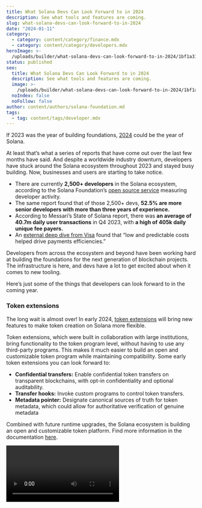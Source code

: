 ```yaml
---
title: What Solana Devs Can Look Forward to in 2024
description: See what tools and features are coming.
slug: what-solana-devs-can-look-forward-to-in-2024
date: "2024-01-11"
category:
  - category: content/category/finance.mdx
  - category: content/category/developers.mdx
heroImage: >-
  /uploads/builder/what-solana-devs-can-look-forward-to-in-2024/1bf1a3176dc84992a4df42da1ff18b78.jpg
status: published
seo:
  title: What Solana Devs Can Look Forward to in 2024
  description: See what tools and features are coming.
  image: >-
    /uploads/builder/what-solana-devs-can-look-forward-to-in-2024/1bf1a3176dc84992a4df42da1ff18b78.jpg
  noIndex: false
  noFollow: false
author: content/authors/solana-foundation.md
tags:
  - tag: content/tags/developer.mdx
---
```


If 2023 was the year of building foundations, [2024](https://solana.com/2024outlook) could be the year of Solana.

At least that’s what a series of reports that have come out over the last few months have said. And despite a worldwide industry downturn, developers have stuck around the Solana ecosystem throughout 2023 and stayed busy building. Now, businesses and users are starting to take notice.

- There are currently **2,500+ developers** in the Solana ecosystem, according to the Solana Foundation’s [open source service](https://solana.com/news/2023-state-of-solana-developer-ecosystem) measuring developer activity.
- The same report found that of those 2,500+ devs, **52.5% are more senior developers with more than three years of experience.**
- According to Messari’s State of Solana report, there was **an average of 40.7m daily user transactions** in Q4 2023, with **a high of 405k daily unique fee payers.**
- An [external deep dive from Visa](https://usa.visa.com/solutions/crypto/deep-dive-on-solana.html) found that “low and predictable costs helped drive payments efficiencies.”

Developers from across the ecosystem and beyond have been working hard at building the foundations for the next generation of blockchain projects. The infrastructure is here, and devs have a lot to get excited about when it comes to new tooling.

Here’s just some of the things that developers can look forward to in the coming year.

### Token extensions

The long wait is almost over! In early 2024, [token extensions](https://solana.com/solutions/token-extensions) will bring new features to make token creation on Solana more flexible.

Token extensions, which were built in collaboration with large institutions, bring functionality to the token program level, without having to use any third-party programs. This makes it much easier to build an open and customizable token program while maintaining compatibility. Some early token extensions you can look forward to:

- **Confidential transfers:** Enable confidential token transfers on transparent blockchains, with opt-in confidentiality and optional auditability.
- **Transfer hooks:** Invoke custom programs to control token transfers.
- **Metadata pointer:** Designate canonical sources of truth for token metadata, which could allow for authoritative verification of genuine metadata

Combined with future runtime upgrades, the Solana ecosystem is building an open and customizable token platform. Find more information in the documentation [here](https://spl.solana.com/token-2022).

<video url="https://youtu.be/meV2PHBCxb4 " />

### Firedancer and additional validator clients

Hold me closer, Firedancer 🔥💃 At Breakpoint 2023, it was announced that the first version of the ground-up rebuild of the Solana validator client being built by Jump was [live on testnet](https://www.youtube.com/watch?v=hEEWMiMuEF8).

The complete code rewrite of a Solana validator optimizes networking, runtime, and consensus components. Early benchmarks show processing over 1 million TPS per core on commodity hardware in a test environment. Firedancer removes software bottlenecks so the Solana network can scale with future hardware advances.

Firedancer is one of several different validator clients being built as alternates to the original Solana Labs client:

- Jito-Solana: A forked update of the Solana Labs client, built by Jito Labs
- Sig: A ground-up rewrite of a Solana validator client in Zig, by Syndica.
- TinyDancer: A light client.

Additional validator clients make the Solana network more resilient, stable, and secure. Learn more in the most recent [Validator Health Report.](https://solana.com/news/validator-health-report-october-2023)

### Institutional support 

The last twelve months also saw a number of announcements from large, traditional institutions extending foundational support to the Solana ecosystem.

Solana blockchain node development blueprints became available on AWS. Enterprises looking to build on Solana will be able to deploy their own consensus and RPC nodes with minimal technological effort. [Learn more here](https://solana.com/news/solana-blockchain-node-development-blueprints-available-on-aws) and [start building.](https://github.com/aws-samples/aws-blockchain-node-runners/blob/solana/lib/solana/doc/assets/Solana_on_AWS.md)

Additionally, Solana data is now live on Google Cloud’s BigQuery. See how Floor is [using the data.](https://solana.com/news/solana-data-live-on-google-cloud-bigquery)

### A mature building ecosystem

It's time for devs to build — the tooling is ready for them.

According to the recent [State of the Solana Developer Ecosystem report](https://solana.com/news/2023-state-of-solana-developer-ecosystem), there has been a large influx of tools, educational courses, and documentation over the last twelve months. Some important things to keep in mind:

- Both in-person and online courses have proliferated, teaching new generations how to build on Solana.
- Builders can now write in up to 12 programming languages through either SDKs or program frameworks, including Solidity, Python, and C++.
- Tooling exists for EVM development, including Neon EVM and Hyperledger Solang.
- For most tools in the EVM ecosystem, there exists a Solana equivalent.

Beyond the foundational tooling for developers, there are also specific updates that are currently live or in development. Here’s a small sampling:

- Solana Labs launched [Gameshift](https://gameshift.solanalabs.com/), a new gaming API to easily integrate blockchain features into games — making it easy to build web2-friendly games on Solana without web3 development experience. Read the [documentation](https://docs.gameshift.dev), and [get an overview](https://www.youtube.com/watch?v=vAEi0f1phsE) from Breakpoint 2023.
- Armada Markets created a toolkit to improve token launches, liquidity, modular tokenomics, and staking for DAOs. See more at [their Breakpoint 2023 talk.](https://www.youtube.com/watch?v=BNFTTHE0myA)
- Solana Permissioned Environments, or SPEs, are customizable SVM instances for private enterprises — enabling large businesses to take advantage of Solana’s scalability in customized SVM instances. [See how Pyth uses SPEs.](https://solana.com/news/case-study-pyth)
- The new web3.js, a next generation library for bundling dApps on Solana, could reduce bundle size by 5x. [Learn more](https://www.youtube.com/watch?v=JUJtAPhES5g) from Steven Luscher at Solana Labs.
- The [Solana Pay x Shopify plugin](https://solana.com/news/solana-pay-shopify) makes it easy for businesses to accept payments in USDC.
- [Runtime v2,](https://www.youtube.com/watch?v=Hc45gUtVj20) which is still in development, focuses on faster execution, simpler APIs, and native support for composability. Key additions include generic interfaces for inter-program communication, a unified VM, and enhanced type safety.

The Solana ecosystem is ready for your new project — it’s time to get started.

Hello! Use the editor to add your copy!
